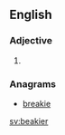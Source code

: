==English==

===Adjective===
{{head|en|adjective comparative form}}

# {{en-comparative of|beaky}}

===Anagrams===
* [[breakie#English|breakie]]

[[sv:beakier]]